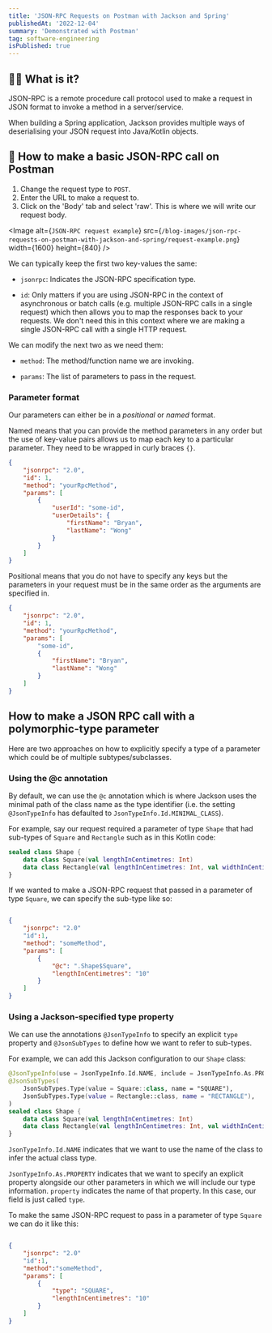 ```yaml
---
title: 'JSON-RPC Requests on Postman with Jackson and Spring'
publishedAt: '2022-12-04'
summary: 'Demonstrated with Postman'
tag: software-engineering
isPublished: true
---
```


## 😵‍💫 What is it?

JSON-RPC is a remote procedure call protocol used to make a request in JSON format to invoke a method in a server/service.

When building a Spring application, Jackson provides multiple ways of deserialising your JSON request into Java/Kotlin objects.

## 🧐 How to make a basic JSON-RPC call on Postman

1. Change the request type to `POST`.
2. Enter the URL to make a request to.
3. Click on the 'Body' tab and select 'raw'. This is where we will write our request body.

<Image
    alt={`JSON-RPC request example`}
    src={`/blog-images/json-rpc-requests-on-postman-with-jackson-and-spring/request-example.png`}
    width={1600}
    height={840}
/>

We can typically keep the first two key-values the same:

-   `jsonrpc`: Indicates the JSON-RPC specification type.

-   `id`: Only matters if you are using JSON-RPC in the context of asynchronous or batch calls (e.g. multiple JSON-RPC calls in a single request) which then allows you to map the responses back to your requests. We don't need this in this context where we are making a single JSON-RPC call with a single HTTP request.

We can modify the next two as we need them:

-   `method`: The method/function name we are invoking.

-   `params`: The list of parameters to pass in the request.

### Parameter format

Our parameters can either be in a _positional_ or _named_ format.

Named means that you can provide the method parameters in any order but the use of key-value pairs allows us to map each key to a particular parameter. They need to be wrapped in curly braces `{}`.

```json
{
	"jsonrpc": "2.0",
	"id": 1,
	"method": "yourRpcMethod",
	"params": [
		{
			"userId": "some-id",
			"userDetails": {
				"firstName": "Bryan",
				"lastName": "Wong"
			}
		}
	]
}
```

Positional means that you do not have to specify any keys but the parameters in your request must be in the same order as the arguments are specified in.

```json
{
	"jsonrpc": "2.0",
	"id": 1,
	"method": "yourRpcMethod",
	"params": [
		"some-id",
		{
			"firstName": "Bryan",
			"lastName": "Wong"
		}
	]
}
```

## How to make a JSON RPC call with a polymorphic-type parameter

Here are two approaches on how to explicitly specify a type of a parameter which could be of multiple subtypes/subclasses.

### Using the @c annotation

By default, we can use the `@c` annotation which is where Jackson uses the minimal path of the class name as the type identifier (i.e. the setting `@JsonTypeInfo` has defaulted to `JsonTypeInfo.Id.MINIMAL_CLASS`).

For example, say our request required a parameter of type `Shape` that had sub-types of `Square` and `Rectangle` such as in this Kotlin code:

```kotlin
sealed class Shape {
    data class Square(val lengthInCentimetres: Int)
    data class Rectangle(val lengthInCentimetres: Int, val widthInCentimetres: Int)
}
```

If we wanted to make a JSON-RPC request that passed in a parameter of type `Square`, we can specify the sub-type like so:

```json

{
    "jsonrpc": "2.0"
    "id":1,
    "method": "someMethod",
    "params": [
        {
            "@c": ".Shape$Square",
            "lengthInCentimetres": "10"
        }
    ]
}

```

### Using a Jackson-specified type property

We can use the annotations `@JsonTypeInfo` to specify an explicit `type` property and `@JsonSubTypes` to define how we want to refer to sub-types.

For example, we can add this Jackson configuration to our `Shape` class:

```kotlin
@JsonTypeInfo(use = JsonTypeInfo.Id.NAME, include = JsonTypeInfo.As.PROPERTY, property = "type")
@JsonSubTypes(
    JsonSubTypes.Type(value = Square::class, name = "SQUARE"),
    JsonSubTypes.Type(value = Rectangle::class, name = "RECTANGLE"),
)
sealed class Shape {
    data class Square(val lengthInCentimetres: Int)
    data class Rectangle(val lengthInCentimetres: Int, val widthInCentimetres: Int)
}

```

`JsonTypeInfo.Id.NAME` indicates that we want to use the name of the class to infer the actual class type.

`JsonTypeInfo.As.PROPERTY` indicates that we want to specify an explicit property alongside our other parameters in which we will include our type information. `property` indicates the name of that property. In this case, our field is just called `type`.

To make the same JSON-RPC request to pass in a parameter of type `Square` we can do it like this:

```json

{
    "jsonrpc": "2.0"
    "id":1,
    "method":"someMethod",
    "params": [
        {
            "type": "SQUARE",
            "lengthInCentimetres": "10"
        }
    ]
}

```

